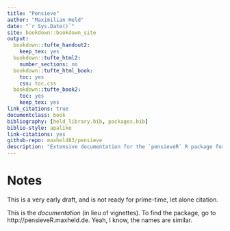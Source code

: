 ```yaml
--- 
title: "Pensieve"
author: "Maximilian Held"
date: "`r Sys.Date()`"
site: bookdown::bookdown_site
output: 
  bookdown::tufte_handout2:
    keep_tex: yes
  bookdown::tufte_html2:
    number_sections: no
  bookdown::tufte_html_book:
    toc: yes
    css: toc.css
  bookdown::tufte_book2:
    toc: yes
    keep_tex: yes
link_citations: true
documentclass: book
bibliography: [held_library.bib, packages.bib]
biblio-style: apalike
link-citations: yes
github-repo: maxheld83/pensieve
description: "Extensive documentation for the `pensieveR` R package for the scientific study of human subjectivity."
---
```


# Notes

This is a very early draft, and is not ready for prime-time, let alone citation.

This is the *documentation* (in lieu of vignettes).
To find the package, go to http://pensieveR.maxheld.de.
Yeah, I know, the names are similar.
